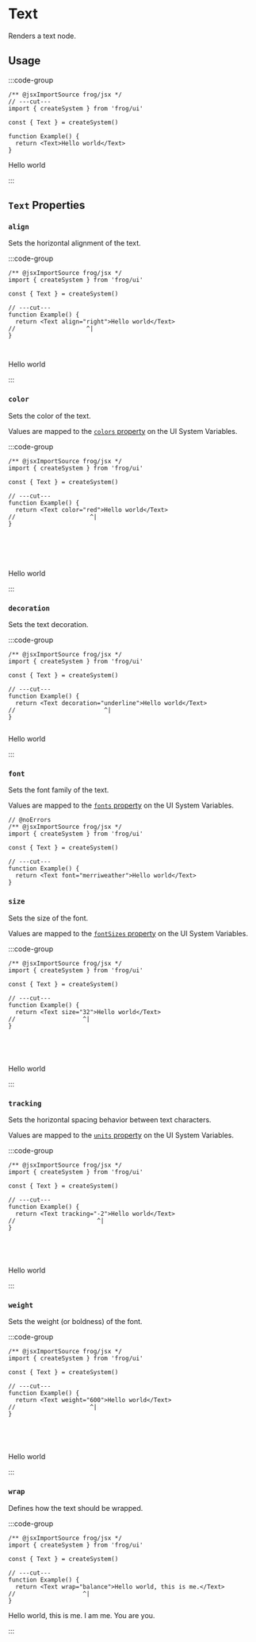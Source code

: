 
# Text

Renders a text node.

## Usage

:::code-group

```tsx twoslash [Code]
/** @jsxImportSource frog/jsx */
// ---cut---
import { createSystem } from 'frog/ui'

const { Text } = createSystem()

function Example() {
  return <Text>Hello world</Text>
}
```

<div data-title="Preview">
  <div>Hello world</div>
</div>

:::

## `Text` Properties

### `align`

Sets the horizontal alignment of the text.

:::code-group

```tsx twoslash [Code]
/** @jsxImportSource frog/jsx */
import { createSystem } from 'frog/ui'

const { Text } = createSystem()

// ---cut---
function Example() {
  return <Text align="right">Hello world</Text>
//                    ^|
}



```

<div data-title="Preview">
  <div style={{ textAlign: 'right' }}>Hello world</div>
</div>

:::

### `color`

Sets the color of the text.

Values are mapped to the [`colors` property](/ui/ui-system#colors) on the UI System Variables.

:::code-group

```tsx twoslash [Code]
/** @jsxImportSource frog/jsx */
import { createSystem } from 'frog/ui'

const { Text } = createSystem()

// ---cut---
function Example() {
  return <Text color="red">Hello world</Text>
//                     ^|
}






```

<div data-title="Preview">
  <div style={{ color: 'red' }}>Hello world</div>
</div>

:::

### `decoration`

Sets the text decoration.

:::code-group

```tsx twoslash [Code]
/** @jsxImportSource frog/jsx */
import { createSystem } from 'frog/ui'

const { Text } = createSystem()

// ---cut---
function Example() {
  return <Text decoration="underline">Hello world</Text>
//                         ^|
}


```

<div data-title="Preview">
  <div style={{ textDecoration: 'underline' }}>Hello world</div>
</div>

:::

### `font`

Sets the font family of the text.

Values are mapped to the [`fonts` property](/ui/ui-system#fonts) on the UI System Variables.

```tsx twoslash [Code]
// @noErrors
/** @jsxImportSource frog/jsx */
import { createSystem } from 'frog/ui'

const { Text } = createSystem()

// ---cut---
function Example() {
  return <Text font="merriweather">Hello world</Text>
}
```

### `size`

Sets the size of the font.

Values are mapped to the [`fontSizes` property](/ui/ui-system#font-sizes) on the UI System Variables.

:::code-group

```tsx twoslash [Code]
/** @jsxImportSource frog/jsx */
import { createSystem } from 'frog/ui'

const { Text } = createSystem()

// ---cut---
function Example() {
  return <Text size="32">Hello world</Text>
//                   ^|
}





```

<div data-title="Preview">
  <div style={{ fontSize: 32 }}>Hello world</div>
</div>

:::

### `tracking`

Sets the horizontal spacing behavior between text characters.

Values are mapped to the [`units` property](/ui/ui-system#units) on the UI System Variables.

:::code-group

```tsx twoslash [Code]
/** @jsxImportSource frog/jsx */
import { createSystem } from 'frog/ui'

const { Text } = createSystem()

// ---cut---
function Example() {
  return <Text tracking="-2">Hello world</Text>
//                       ^|
}





```

<div data-title="Preview">
  <div style={{ letterSpacing: '-2px' }}>Hello world</div>
</div>

:::

### `weight`

Sets the weight (or boldness) of the font.

:::code-group

```tsx twoslash [Code]
/** @jsxImportSource frog/jsx */
import { createSystem } from 'frog/ui'

const { Text } = createSystem()

// ---cut---
function Example() {
  return <Text weight="600">Hello world</Text>
//                     ^|
}





```

<div data-title="Preview">
  <div style={{ fontWeight: '600' }}>Hello world</div>
</div>

:::

### `wrap`

Defines how the text should be wrapped.

:::code-group

```tsx twoslash [Code]
/** @jsxImportSource frog/jsx */
import { createSystem } from 'frog/ui'

const { Text } = createSystem()

// ---cut---
function Example() {
  return <Text wrap="balance">Hello world, this is me.</Text>
//                   ^|
}
```

<div data-title="Preview">
  <div style={{ width: '200px' }}>
    <div style={{ textWrap: 'balance' }}>Hello world, this is me. I am me. You are you.</div>
  </div>
</div>

:::
